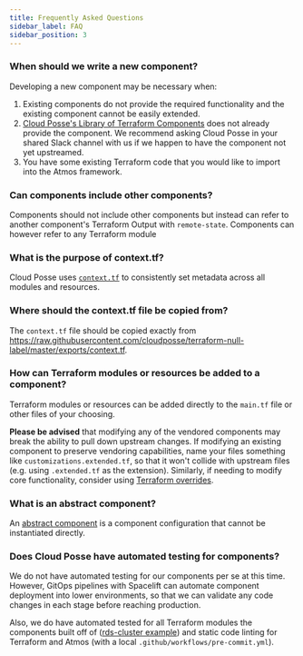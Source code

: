 ```yaml
---
title: Frequently Asked Questions
sidebar_label: FAQ
sidebar_position: 3
---
```


### When should we write a new component?

Developing a new component may be necessary when:

1. Existing components do not provide the required functionality and the existing component cannot be easily extended.
2. [Cloud Posse's Library of Terraform Components](https://github.com/cloudposse/terraform-aws-components) does not
   already provide the component. We recommend asking Cloud Posse in your shared Slack channel with us if we happen to
   have the component not yet upstreamed.
3. You have some existing Terraform code that you would like to import into the Atmos framework.

### Can components include other components?

Components should not include other components but instead can refer to another component's Terraform Output with
`remote-state`. Components can however refer to any Terraform module

### What is the purpose of context.tf?

Cloud Posse uses [`context.tf`](/reference-architecture/reference/learning-resources/#the-contexttf-pattern) to
consistently set metadata across all modules and resources.

### Where should the context.tf file be copied from?

The `context.tf` file should be copied exactly from
https://raw.githubusercontent.com/cloudposse/terraform-null-label/master/exports/context.tf.

### How can Terraform modules or resources be added to a component?

Terraform modules or resources can be added directly to the `main.tf` file or other files of your choosing.

**Please be advised** that modifying any of the vendored components may break the ability to pull down upstream changes.
If modifying an existing component to preserve vendoring capabilities, name your files something like
`customizations.extended.tf`, so that it won't collide with upstream files (e.g. using `.extended.tf` as the extension).
Similarly, if needing to modify core functionality, consider using
[Terraform overrides](https://developer.hashicorp.com/terraform/language/files/override).

### What is an abstract component?

An [abstract component](https://atmos.tools/core-concepts/components#types-of-components) is a component configuration
that cannot be instantiated directly.

### Does Cloud Posse have automated testing for components?

We do not have automated testing for our components per se at this time. However, GitOps pipelines with Spacelift can
automate component deployment into lower environments, so that we can validate any code changes in each stage before
reaching production.

Also, we do have automated tested for all Terraform modules the components built off of
([rds-cluster example](https://github.com/cloudposse/terraform-aws-rds-cluster/tree/master/test)) and static code
linting for Terraform and Atmos (with a local `.github/workflows/pre-commit.yml`).

